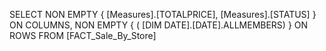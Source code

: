 SELECT NON EMPTY {
[Measures].[TOTALPRICE],
[Measures].[STATUS] } ON COLUMNS,
NON EMPTY { (
[DIM DATE].[DATE].ALLMEMBERS) } ON ROWS
FROM [FACT_Sale_By_Store]